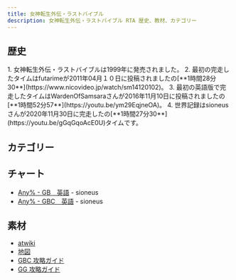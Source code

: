 ```yaml
---
title: 女神転生外伝・ラストバイブル
description: 女神転生外伝・ラストバイブル RTA 歴史、教材、カテゴリー
---
```



<DocsHero 
    content="女神転生外伝・ラストバイブルは真・女神転生シリーズの外伝作品です。バトルシステムははファイナルファンタジーに似てます。"
    srcUrl={cover}
    alt="Megami Tensei Gaiden - Last Bible Cover"
/>

<LinkCard title="ランキング" href="https://www.speedrun.com/ja-JP/mtglb1" description="投稿されたRTA動画を観るようにSpeedrun.comへ"/>

## 歴史

<Tabs>
<TabItem label="Any% - GBC">
<Steps> 
1. 女神転生外伝・ラストバイブルは1999年に発売されました。
2. 最初の完走したタイムはfutarimeが2011年04月１０日に投稿されましたの[**1時間28分30**](https://www.nicovideo.jp/watch/sm14120102)。
3. 最初の英語版で完走したタイムはWardenOfSamsaraさんが2016年11月10日に投稿されましたの[**1時間52分57**](https://youtu.be/ym29EqjneOA)。
4. 世界記録はsioneusさんが2020年11月30日に完走したの[**1時間27分30**](https://youtu.be/gGqGqoAcE0U)タイムです。
</Steps>
</TabItem>
</Tabs>

## カテゴリー
<CardGrid>
    <Card title="Any% - GB"></Card>
    <Card title="Any% - GBC"></Card>
    <Card title="Any% - GG"></Card>
</CardGrid>

## チャート
- [Any% - GB　英語](https://drive.google.com/file/d/1SiSq0ZZ4FInMIQFRa553Ls2D9mrV9W7R/view?usp=drive_link) - sioneus
- [Any% - GBC　英語](https://drive.google.com/file/d/1VSsuwymDyYNF3vpjkFpXEiTv6910DO7t/view?usp=drive_link) - sioneus

## 素材
- [atwiki](https://w.atwiki.jp/lastbible/)
- [地図](https://pidlio.com/lb1/map/index.html)
- [GBC 攻略ガイド](http://mugi.parfe.jp/lb/lbtop.html)
- [GG 攻略ガイド](http://mugi.parfe.jp/lbgg/lbggtop.html)